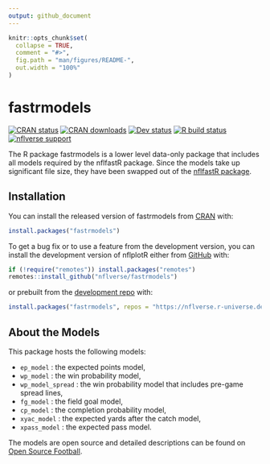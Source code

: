 ```yaml
---
output: github_document
---
```


<!-- README.md is generated from README.Rmd. Please edit that file -->

```r
knitr::opts_chunk$set(
  collapse = TRUE,
  comment = "#>",
  fig.path = "man/figures/README-",
  out.width = "100%"
)
```

# fastrmodels

<!-- badges: start -->
[![CRAN status](https://img.shields.io/cran/v/fastrmodels?style=flat-square&logo=R&label=CRAN)](https://CRAN.R-project.org/package=fastrmodels)
[![CRAN downloads](http://cranlogs.r-pkg.org/badges/grand-total/fastrmodels)](https://CRAN.R-project.org/package=fastrmodels)
[![Dev status](https://img.shields.io/github/r-package/v/nflverse/fastrmodels/master?label=dev%20version&style=flat-square&logo=github)](https://github.com/nflverse/fastrmodels)
[![R build status](https://img.shields.io/github/actions/workflow/status/nflverse/fastrmodels/R-CMD-check.yaml?label=R%20check&style=flat-square&logo=github)](https://github.com/nflverse/fastrmodels/actions)
[![nflverse support](https://img.shields.io/discord/789805604076126219?color=7289da&label=nflverse%20support&logo=discord&logoColor=fff&style=flat-square)](https://discord.com/invite/5Er2FBnnQa)
<!-- badges: end -->

The R package fastrmodels is a lower level data-only package that includes all models required by the nflfastR package. Since the models take up significant file size, they have been swapped out of the [nflfastR package](https://www.nflfastr.com/).

## Installation

You can install the released version of fastrmodels from [CRAN](https://CRAN.R-project.org/package=fastrmodels) with:

``` r
install.packages("fastrmodels")
```

To get a bug fix or to use a feature from the development version, you can install the development version of nflplotR either from [GitHub](https://github.com/nflverse/fastrmodels/) with:

``` r
if (!require("remotes")) install.packages("remotes")
remotes::install_github("nflverse/fastrmodels")
```

or prebuilt from the [development repo](https://nflverse.r-universe.dev) with:

```r
install.packages("fastrmodels", repos = "https://nflverse.r-universe.dev")
```


## About the Models

This package hosts the following models:

* `ep_model` : the expected points model,
* `wp_model` : the win probability model,
* `wp_model_spread` : the win probability model that includes pre-game spread lines,
* `fg_model` : the field goal model,
* `cp_model` : the completion probability model,
* `xyac_model` : the expected yards after the catch model,
* `xpass_model` : the expected pass model.

The models are open source and detailed descriptions can be found on [Open Source Football](https://opensourcefootball.com/posts/2020-09-28-nflfastr-ep-wp-and-cp-models/).

